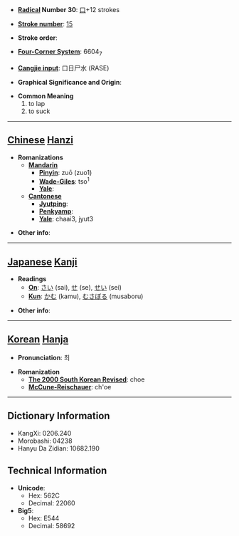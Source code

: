 * '''[[Wiktionary:Chinese radical index| Radical]] Number 30''': [[Wiktionary:Chinese radical index 口|口]]+12 strokes

* '''[[Wiktionary:Chinese total strokes index|Stroke number]]''': [[Wiktionary:Chinese total strokes index 15|15]]

* '''Stroke order''': 

* '''[[Wiktionary:Chinese four corner index|Four-Corner System]]''': 6604<sub>7</sub>

* '''[[Wiktionary:Chinese Cangjie index|Cangjie input]]''': 口日尸水 (RASE)

* '''Graphical Significance and Origin''': 

* '''Common Meaning'''
*#to lap
*# to suck


----

== [[Chinese]] [[Hanzi]] ==

* '''Romanizations'''
** '''[[Mandarin]]'''
*** '''[[Pinyin]]''': zuō (zuo1)
*** '''[[Wade-Giles]]''': tso<sup>1</sup>
*** '''[[Yale]]''': 
** '''[[Cantonese]]'''
*** '''[[Jyutping]]''':
*** '''[[Penkyamp]]''': 
*** '''[[Yale]]''': chaai3, jyut3

* '''Other info''': 

----

== [[Japanese]] [[Kanji]] ==

* '''Readings'''
** '''[[On]]''': [[さい]] (sai), [[せ]] (se), [[せい]] (sei)
** '''[[Kun]]''': [[かむ]] (kamu), [[むさぼる]] (musaboru)

* '''Other info''':  

----

== [[Korean]] [[Hanja]] ==

* '''Pronunciation''': 최

* '''Romanization'''
** '''[[The 2000 South Korean Revised Romanization|The 2000 South Korean Revised]]''': choe
** '''[[McCune-Reischauer]]''': ch'oe

----

== Dictionary Information ==

* KangXi: 0206.240
* Morobashi: 04238
* Hanyu Da Zidian: 10682.190

== Technical Information ==

* '''Unicode''':
** Hex: 562C
** Decimal: 22060
* '''Big5''':
** Hex: E544
** Decimal: 58692